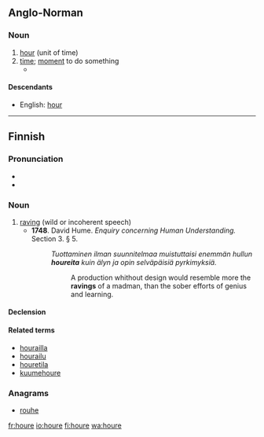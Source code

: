 ==Anglo-Norman==

===Noun===
{{xno-noun|f}}

# [[hour]] (unit of time)
# [[time]]; [[moment]] to do something
#* {{quote-book|circa 1170|title=[http://books.google.fr/books?id=ZNMTAAAAYAAJ&printsec=frontcover&dq=editions:FXZpAAAAIAAJ&hl=fr&ei=LYqXTY2OGYGmhAfQhJTWBQ&sa=X&oi=book_result&ct=result&resnum=1&ved=0CCsQ6AEwAA#v=onepage&q&f=false Le Roman de Rou]|author=[[w:Wace|Wace]]|passage=A l''''hore''' de disner, a l'ostex repaira|translation=At dinnertime, he went back to his lodgings}}

====Descendants====
* English: [[hour]]

----

==Finnish==

===Pronunciation===
* {{hyphenation|hou|re}}
* {{IPA|/ˈhoure(ʔ)/|lang=fi}}

===Noun===
{{fi-noun}}

# [[raving]] (wild or incoherent speech)
#* '''1748'''.  David Hume.  ''Enquiry concerning Human Understanding.'' Section 3.  § 5.
#*: ''Tuottaminen ilman suunnitelmaa muistuttaisi enemmän hullun '''houreita''' kuin älyn ja opin selväpäisiä pyrkimyksiä.''
#*:: A production whithout design would resemble more the '''ravings''' of a madman, than the sober efforts of genius and learning.

====Declension====
{{fi-decl-hame|hour}}

====Related terms====
* [[hourailla]]
* [[hourailu]]
* [[houretila]]
* [[kuumehoure]]

===Anagrams===
* [[rouhe#Finnish|rouhe]]

[[fr:houre]]
[[io:houre]]
[[fi:houre]]
[[wa:houre]]